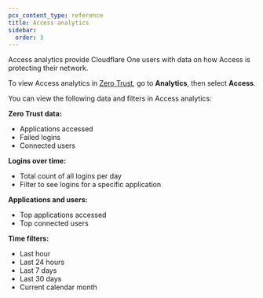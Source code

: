 ```yaml
---
pcx_content_type: reference
title: Access analytics
sidebar:
  order: 3
---
```


Access analytics provide Cloudflare One users with data on how Access is protecting their network.

To view Access analytics in [Zero Trust](https://one.dash.cloudflare.com), go to **Analytics**, then select **Access**.

You can view the following data and filters in Access analytics:

**Zero Trust data:**

- Applications accessed
- Failed logins
- Connected users

**Logins over time:**

- Total count of all logins per day
- Filter to see logins for a specific application

**Applications and users:**

- Top applications accessed
- Top connected users

**Time filters:**

- Last hour
- Last 24 hours
- Last 7 days
- Last 30 days
- Current calendar month
